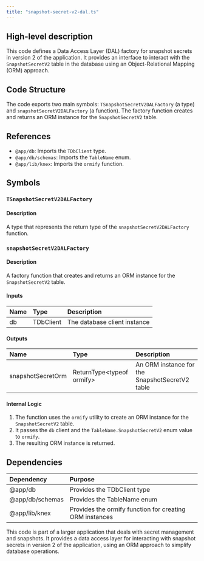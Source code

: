 ```yaml
---
title: "snapshot-secret-v2-dal.ts"
---
```


## High-level description
This code defines a Data Access Layer (DAL) factory for snapshot secrets in version 2 of the application. It provides an interface to interact with the `SnapshotSecretV2` table in the database using an Object-Relational Mapping (ORM) approach.

## Code Structure
The code exports two main symbols: `TSnapshotSecretV2DALFactory` (a type) and `snapshotSecretV2DALFactory` (a function). The factory function creates and returns an ORM instance for the `SnapshotSecretV2` table.

## References
- `@app/db`: Imports the `TDbClient` type.
- `@app/db/schemas`: Imports the `TableName` enum.
- `@app/lib/knex`: Imports the `ormify` function.

## Symbols

### `TSnapshotSecretV2DALFactory`
#### Description
A type that represents the return type of the `snapshotSecretV2DALFactory` function.

### `snapshotSecretV2DALFactory`
#### Description
A factory function that creates and returns an ORM instance for the `SnapshotSecretV2` table.

#### Inputs
| Name | Type | Description |
|:-----|:-----|:------------|
| db | TDbClient | The database client instance |

#### Outputs
| Name | Type | Description |
|:-----|:-----|:------------|
| snapshotSecretOrm | ReturnType&lt;typeof ormify&gt; | An ORM instance for the SnapshotSecretV2 table |

#### Internal Logic
1. The function uses the `ormify` utility to create an ORM instance for the `SnapshotSecretV2` table.
2. It passes the `db` client and the `TableName.SnapshotSecretV2` enum value to `ormify`.
3. The resulting ORM instance is returned.

## Dependencies
| Dependency | Purpose |
|:-----------|:--------|
| @app/db | Provides the TDbClient type |
| @app/db/schemas | Provides the TableName enum |
| @app/lib/knex | Provides the ormify function for creating ORM instances |

This code is part of a larger application that deals with secret management and snapshots. It provides a data access layer for interacting with snapshot secrets in version 2 of the application, using an ORM approach to simplify database operations.